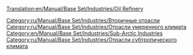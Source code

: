 [[Translation:en/Manual/Base Set/Industries/Oil Refinery]]

{{ru/Manual/Base Set/Industries/Промышленность| имя=Нефтезавод
| Изображение=en/Manual/Base Set/Industries/Oilrefinery.png
| Климат=[[ru/Manual/Климат|Умеренный]], [[ru/Manual/Климат|Субарктический]], [[ru/Manual/Климат|Субтропический]]
| Принимает=[[ru/Manual/Base Set/Cargos/Нефть|Нефть]]
| Производит=[[ru/Manual/Base Set/Cargos/Товары|Товары]]
| Примечания=Может находиться только около краёв карты, даже при [[ru/Manual/Промышленность|финансировании нового предприятия]]. Может быть уничтожено [[ru/Manual/Бедствия|взрывом]], но быстро отстроится заново.}}

[[Category:ru/Manual/Base Set/Industries/Вторичные отрасли]]
[[Category:ru/Manual/Base Set/Industries/Отрасли умеренного климата]]
[[Category:en/Manual/Base Set/Industries/Sub-Arctic Industries]]
[[Category:ru/Manual/Base Set/Industries/Отрасли субтропического климата]]